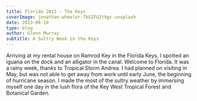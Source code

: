 ---
title: Florida 2013 - The Keys
coverImage: jonathan-wheeler-TkGZFU2t9gc-unsplash
date: 2013-06-10
type: blog
author: Glenn Murray
subtitle: A Sultry Week in the Keys
---

Arriving at my rental house on Ramrod Key in the Florida Keys, I spotted an iguana on the dock and an alligator in the canal. Welcome to Florida. It was a rainy week, thanks to Tropical Storm Andrea. I had planned on visiting in May, but was not able to get away from work until early June, the beginning of hurricane season. I made the most of the sultry weather by immersing myself one day in the lush flora of the Key West Tropical Forest and Botanical Garden.

<FloridaKeys2013SlideShow />

